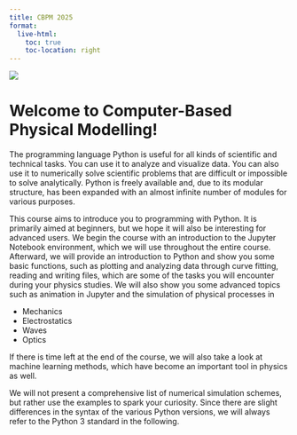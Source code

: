 ```yaml
---
title: CBPM 2025
format:
  live-html:
    toc: true
    toc-location: right
---
```


![](assets/images/CompSoft_banner.png)


# Welcome to Computer-Based Physical Modelling!

The programming language Python is useful for all kinds of scientific and technical tasks. You can use it to analyze and visualize data. You can also use it to numerically solve scientific problems that are difficult or impossible to solve analytically. Python is freely available and, due to its modular structure, has been expanded with an almost infinite number of modules for various purposes.

This course aims to introduce you to programming with Python. It is primarily aimed at beginners, but we hope it will also be interesting for advanced users. We begin the course with an introduction to the Jupyter Notebook environment, which we will use throughout the entire course. Afterward, we will provide an introduction to Python and show you some basic functions, such as plotting and analyzing data through curve fitting, reading and writing files, which are some of the tasks you will encounter during your physics studies. We will also show you some advanced topics such as animation in Jupyter and the simulation of physical processes in

- Mechanics
- Electrostatics
- Waves
- Optics

If there is time left at the end of the course, we will also take a look at machine learning methods, which have become an important tool in physics as well.

We will not present a comprehensive list of numerical simulation schemes, but rather use the examples to spark your curiosity. Since there are slight differences in the syntax of the various Python versions, we will always refer to the Python 3 standard in the following.
